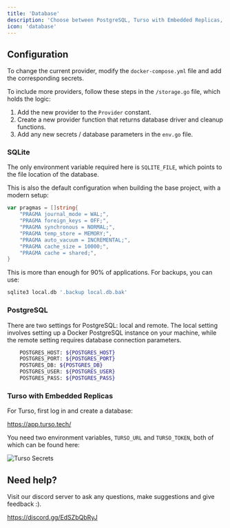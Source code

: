 ```yaml
---
title: 'Database'
description: 'Choose between PostgreSQL, Turso with Embedded Replicas, or SQLite'
icon: 'database'
---
```


## Configuration

To change the current provider, modify the `docker-compose.yml` file and add the corresponding secrets.

To include more providers, follow these steps in the `/storage.go` file, which holds the logic:

1. Add the new provider to the `Provider` constant.
2. Create a new provider function that returns database driver and cleanup functions.
3. Add any new secrets / database parameters in the `env.go` file.

### SQLite

The only environment variable required here is `SQLITE_FILE`, which points to the file location of the database.

This is also the default configuration when building the base project, with a modern setup:

```go
var pragmas = []string{
	"PRAGMA journal_mode = WAL;",
	"PRAGMA foreign_keys = OFF;",
	"PRAGMA synchronous = NORMAL;",
	"PRAGMA temp_store = MEMORY;",
	"PRAGMA auto_vacuum = INCREMENTAL;",
	"PRAGMA cache_size = 10000;",
	"PRAGMA cache = shared;",
}
```

This is more than enough for 90% of applications. For backups, you can use:

```bash
sqlite3 local.db '.backup local.db.bak'
```

### PostgreSQL

There are two settings for PostgreSQL: local and remote. The local setting involves setting up a Docker PostgreSQL instance on your machine, while the remote setting requires database connection parameters.

```bash
    POSTGRES_HOST: ${POSTGRES_HOST}
    POSTGRES_PORT: ${POSTGRES_PORT}
    POSTGRES_DB: ${POSTGRES_DB}
    POSTGRES_USER: ${POSTGRES_USER}
    POSTGRES_PASS: ${POSTGRES_PASS}
```

### Turso with Embedded Replicas

For Turso, first log in and create a database:

https://app.turso.tech/

You need two environment variables, `TURSO_URL` and `TURSO_TOKEN`, both of which can be found here:

![Turso Secrets](/images/turso.jpeg)

## Need help?

Visit our discord server to ask any questions, make suggestions and give feedback :).

https://discord.gg/EdSZbQbRyJ
